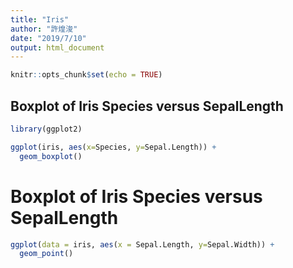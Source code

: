 ---
title: "Iris"
author: "許煌浚"
date: "2019/7/10"
output: html_document
---
```{r setup, include=FALSE}
knitr::opts_chunk$set(echo = TRUE)
```
## Boxplot of Iris Species versus SepalLength
```{r , echo=FALSE}
library(ggplot2)

ggplot(iris, aes(x=Species, y=Sepal.Length)) +
  geom_boxplot()
```

# Boxplot of Iris Species versus SepalLength

```{r , echo=FALSE}
ggplot(data = iris, aes(x = Sepal.Length, y=Sepal.Width)) +
  geom_point()
```



